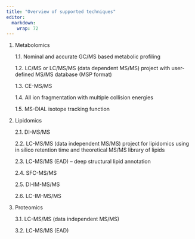 ```yaml
---
title: "Overview of supported techniques"
editor: 
  markdown: 
    wrap: 72
---
```


1.  Metabolomics

    1.1. Nominal and accurate GC/MS based metabolic profiling

    1.2. LC/MS or LC/MS/MS (data dependent MS/MS) project with
    user-defined MS/MS database (MSP format)

    1.3. CE-MS/MS

    1.4. All ion fragmentation with multiple collision energies

    1.5. MS-DIAL isotope tracking function

2.  Lipidomics

    2.1. DI-MS/MS

    2.2. LC-MS/MS (data independent MS/MS) project for lipidomics using
    in silico retention time and theoretical MS/MS library of lipids

    2.3. LC-MS/MS (EAD) -- deep structural lipid annotation

    2.4. SFC-MS/MS

    2.5. DI-IM-MS/MS

    2.6. LC-IM-MS/MS

3.  Proteomics

    3.1. LC-MS/MS (data independent MS/MS)

    3.2. LC-MS/MS (EAD)
